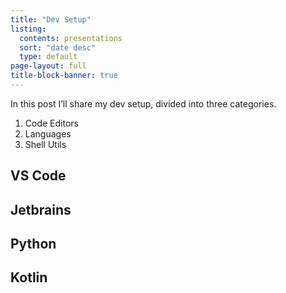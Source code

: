```yaml
---
title: "Dev Setup"
listing:
  contents: presentations
  sort: "date desc"
  type: default
page-layout: full
title-block-banner: true
---
```


In this post I'll share my dev setup, divided into three categories.  

1. Code Editors
2. Languages
3. Shell Utils

## VS Code

## Jetbrains

## Python

## Kotlin